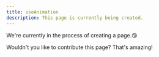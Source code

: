 ```yaml
---
title: useAnimation
description: This page is currently being created.
---
```


We're currently in the process of creating a page.😘

Wouldn't you like to contribute this page? That's amazing!
